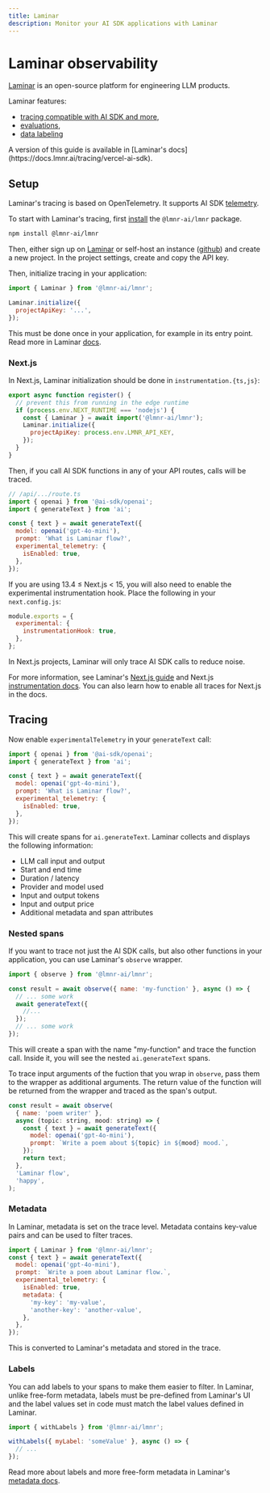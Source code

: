 ```yaml
---
title: Laminar
description: Monitor your AI SDK applications with Laminar
---
```


# Laminar observability

[Laminar](https://www.lmnr.ai) is an open-source platform for engineering LLM products.

Laminar features:

- [tracing compatible with AI SDK and more](https://docs.lmnr.ai/tracing/introduction),
- [evaluations](https://docs.lmnr.ai/evaluations/introduction),
- [data labeling](https://docs.lmnr.ai/labels/introduction)

<Note>
  A version of this guide is available in [Laminar's
  docs](https://docs.lmnr.ai/tracing/vercel-ai-sdk).
</Note>

## Setup

Laminar's tracing is based on OpenTelemetry. It supports AI SDK [telemetry](https://sdk.vercel.ai/docs/ai-sdk-core/telemetry).

To start with Laminar's tracing, first [install](https://docs.lmnr.ai/installation) the `@lmnr-ai/lmnr` package.

```sh
npm install @lmnr-ai/lmnr
```

Then, either sign up on [Laminar](https://www.lmnr.ai) or self-host an instance ([github](https://github.com/lmnr-ai/lmnr)) and create a new project. In the project settings, create and copy the API key.

Then, initialize tracing in your application:

```javascript
import { Laminar } from '@lmnr-ai/lmnr';

Laminar.initialize({
  projectApiKey: '...',
});
```

This must be done once in your application, for example in its entry point. Read more in Laminar [docs](https://docs.lmnr.ai/tracing/introduction#project-api-key).

### Next.js

In Next.js, Laminar initialization should be done in `instrumentation.{ts,js}`:

```javascript
export async function register() {
  // prevent this from running in the edge runtime
  if (process.env.NEXT_RUNTIME === 'nodejs') {
    const { Laminar } = await import('@lmnr-ai/lmnr');
    Laminar.initialize({
      projectApiKey: process.env.LMNR_API_KEY,
    });
  }
}
```

Then, if you call AI SDK functions in any of your API routes, calls will be traced.

```javascript highlight="8-10"
// /api/.../route.ts
import { openai } from '@ai-sdk/openai';
import { generateText } from 'ai';

const { text } = await generateText({
  model: openai('gpt-4o-mini'),
  prompt: 'What is Laminar flow?',
  experimental_telemetry: {
    isEnabled: true,
  },
});
```

If you are using 13.4 ≤ Next.js < 15, you will also need to enable the experimental instrumentation hook. Place the following in your `next.config.js`:

```javascript
module.exports = {
  experimental: {
    instrumentationHook: true,
  },
};
```

<Note>
  In Next.js projects, Laminar will only trace AI SDK calls to reduce noise.
</Note>

For more information, see Laminar's [Next.js guide](https://docs.lmnr.ai/tracing/nextjs) and Next.js [instrumentation docs](https://nextjs.org/docs/app/api-reference/file-conventions/instrumentation). You can also learn how to enable all traces for Next.js in the docs.

## Tracing

Now enable `experimentalTelemetry` in your `generateText` call:

```javascript highlight="7-9"
import { openai } from '@ai-sdk/openai';
import { generateText } from 'ai';

const { text } = await generateText({
  model: openai('gpt-4o-mini'),
  prompt: 'What is Laminar flow?',
  experimental_telemetry: {
    isEnabled: true,
  },
});
```

This will create spans for `ai.generateText`. Laminar collects and displays the following information:

- LLM call input and output
- Start and end time
- Duration / latency
- Provider and model used
- Input and output tokens
- Input and output price
- Additional metadata and span attributes

### Nested spans

If you want to trace not just the AI SDK calls, but also other functions in your application, you can use Laminar's `observe` wrapper.

```javascript highlight="3"
import { observe } from '@lmnr-ai/lmnr';

const result = await observe({ name: 'my-function' }, async () => {
  // ... some work
  await generateText({
    //...
  });
  // ... some work
});
```

This will create a span with the name "my-function" and trace the function call. Inside it, you will see the nested `ai.generateText` spans.

To trace input arguments of the fuction that you wrap in `observe`, pass them to the wrapper as additional arguments. The return value of the function will be returned from the wrapper and traced as the span's output.

```javascript
const result = await observe(
  { name: 'poem writer' },
  async (topic: string, mood: string) => {
    const { text } = await generateText({
      model: openai('gpt-4o-mini'),
      prompt: `Write a poem about ${topic} in ${mood} mood.`,
    });
    return text;
  },
  'Laminar flow',
  'happy',
);
```

### Metadata

In Laminar, metadata is set on the trace level. Metadata contains key-value pairs and can be used to filter traces.

```javascript
import { Laminar } from '@lmnr-ai/lmnr';
const { text } = await generateText({
  model: openai('gpt-4o-mini'),
  prompt: `Write a poem about Laminar flow.`,
  experimental_telemetry: {
    isEnabled: true,
    metadata: {
      'my-key': 'my-value',
      'another-key': 'another-value',
    },
  },
});
```

This is converted to Laminar's metadata and stored in the trace.

### Labels

You can add labels to your spans to make them easier to filter. In Laminar, unlike free-form metadata, labels must be pre-defined from Laminar's UI and the label values set in code must match the label values defined in Laminar.

```javascript
import { withLabels } from '@lmnr-ai/lmnr';

withLabels({ myLabel: 'someValue' }, async () => {
  // ...
});
```

Read more about labels and more free-form metadata in Laminar's [metadata docs](https://docs.lmnr.ai/tracing/metadata).
